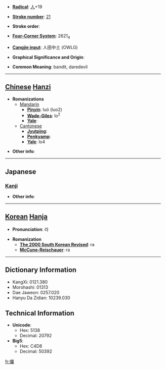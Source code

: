 * '''[[Wiktionary:Chinese radical index| Radical]]''': [[Wiktionary:Chinese radical index 人|人]]+19

* '''[[Wiktionary:Chinese total strokes index|Stroke number]]''': [[Wiktionary:Chinese total strokes index 21|21]]

* '''Stroke order''': 

* '''[[Wiktionary:Chinese four corner index|Four-Corner System]]''': 2621<sub>4</sub>

* '''[[Wiktionary:Chinese Cangjie index|Cangjie input]]''': 人田中土 (OWLG)

* '''Graphical Significance and Origin''': 

* '''Common Meaning''': bandit, daredevil

----

== [[Chinese]] [[Hanzi]] ==

* '''Romanizations'''
** [[Mandarin]]
*** '''[[Pinyin]]''': luó (luo2)
*** '''[[Wade-Giles]]''': lo<sup>2</sup>
*** '''[[Yale]]''': 
**[[Cantonese]]
***'''[[Jyutping]]''':
***'''[[Penkyamp]]''': 
***'''[[Yale]]''': lo4

* '''Other info''': 

----

==Japanese==
===[[Kanji]]===
{{kanji|on readings=[[ら]] (ra)
|kun readings=[[さばく]] (sabaku)
}}

* '''Other info''':  

----

== [[Korean]] [[Hanja]] ==

* '''Pronunciation''': 라

* '''Romanization'''
** '''[[The 2000 South Korean Revised Romanization|The 2000 South Korean Revised]]''': ra
** '''[[McCune-Reischauer]]''': ra

----

== Dictionary Information ==

* KangXi: 0121.380
* Morohashi: 01313
* Dae Jaweon: 0257.020
* Hanyu Da Zidian: 10239.030

== Technical Information ==

* '''Unicode''':
** Hex: 5138
** Decimal: 20792
* '''Big5''':
** Hex: C4D8
** Decimal: 50392

[[fr:儸]]